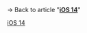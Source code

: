 {{LPR
|article=iOS 14
|latest release version=14.7 RC<ref>{{cite news|url=https://www.macrumors.com/2021/07/13/apple-seeds-ios-14-7-rc-to-developers/|title=Apple Seeds Release Candidate Versions of iOS and iPadOS 14.7 to Developers|website=[[MacRumors]]|last=Clover|first=Juli|date=July 14, 2021|access-date=July 14, 2021}}</ref> (18G68)<ref>{{cite web|url=https://developer.apple.com/news/releases/?id=07132021d|title=iOS 14.7 RC (18G68) - Releases - Apple Developer|website=Apple Developer|publisher=[[Apple Inc.]]|date=July 14, 2021|access-date=July 14, 2021}}</ref>
|latest release date={{Start date and age|2021|7|14}}
}}
<noinclude>
{{Template reference list}}
[[Category:Latest preview software release templates|iOS 14]]
→ Back to article "'''[[iOS 14]]'''"
</noinclude>
